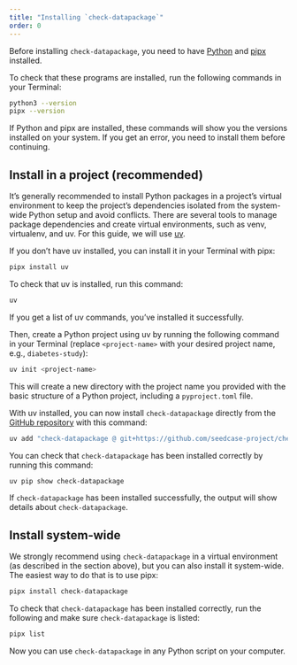 ```yaml
---
title: "Installing `check-datapackage`"
order: 0
---
```


Before installing `check-datapackage`, you need to have
[Python](https://www.python.org/downloads/) and
[pipx](https://pipx.pypa.io/latest/installation/) installed.

To check that these programs are installed, run the following commands
in your Terminal:

``` .bash
python3 --version
pipx --version
```

If Python and pipx are installed, these commands will show you the
versions installed on your system. If you get an error, you need to
install them before continuing.

## Install in a project (recommended)

It's generally recommended to install Python packages in a project's
virtual environment to keep the project's dependencies isolated from the
system-wide Python setup and avoid conflicts. There are several tools to
manage package dependencies and create virtual environments, such as
venv, virtualenv, and uv. For this guide, we will use
[uv](https://docs.astral.sh/uv/).

If you don't have uv installed, you can install it in your Terminal with
pipx:

``` .bash
pipx install uv
```

To check that uv is installed, run this command:

``` .bash
uv
```

If you get a list of uv commands, you've installed it successfully.

Then, create a Python project using uv by running the following
command in your Terminal (replace `<project-name>` with your desired project name, e.g., `diabetes-study`):

``` .bash
uv init <project-name>
```

This will create a new directory with the project name you provided with the basic
structure of a Python project, including a `pyproject.toml` file.

With uv installed, you can now install `check-datapackage` directly from the
[GitHub
repository](https://github.com/seedcase-project/check-datapackage) with this command:

``` .bash
uv add "check-datapackage @ git+https://github.com/seedcase-project/check-datapackage"
```

<!-- TODO: Change to `uv add check-datapackage` when we've released it on PyPI -->

You can check that `check-datapackage` has been installed correctly by
running this command:

``` .bash
uv pip show check-datapackage
```

If `check-datapackage` has been installed successfully, the output will
show details about `check-datapackage`.

## Install system-wide

We strongly recommend using `check-datapackage` in a virtual
environment (as described in the section above), but you can also install it system-wide. The easiest way to
do that is to use pipx:

``` .bash
pipx install check-datapackage
```

To check that `check-datapackage` has been installed correctly, run the
following and make sure `check-datapackage` is listed:

``` .bash
pipx list
```

Now you can use `check-datapackage` in any Python script on your
computer.
